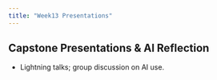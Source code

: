```yaml
---
title: "Week13 Presentations"
---
```



## Capstone Presentations & AI Reflection
- Lightning talks; group discussion on AI use.

